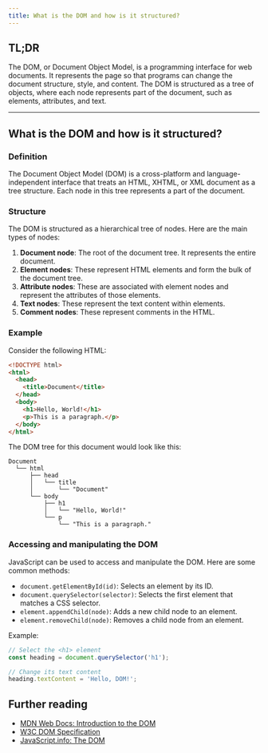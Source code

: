 ```yaml
---
title: What is the DOM and how is it structured?
---
```


## TL;DR

The DOM, or Document Object Model, is a programming interface for web documents. It represents the page so that programs can change the document structure, style, and content. The DOM is structured as a tree of objects, where each node represents part of the document, such as elements, attributes, and text.

---

## What is the DOM and how is it structured?

### Definition

The Document Object Model (DOM) is a cross-platform and language-independent interface that treats an HTML, XHTML, or XML document as a tree structure. Each node in this tree represents a part of the document.

### Structure

The DOM is structured as a hierarchical tree of nodes. Here are the main types of nodes:

1. **Document node**: The root of the document tree. It represents the entire document.
2. **Element nodes**: These represent HTML elements and form the bulk of the document tree.
3. **Attribute nodes**: These are associated with element nodes and represent the attributes of those elements.
4. **Text nodes**: These represent the text content within elements.
5. **Comment nodes**: These represent comments in the HTML.

### Example

Consider the following HTML:

```html
<!DOCTYPE html>
<html>
  <head>
    <title>Document</title>
  </head>
  <body>
    <h1>Hello, World!</h1>
    <p>This is a paragraph.</p>
  </body>
</html>
```

The DOM tree for this document would look like this:

```
Document
  └── html
      ├── head
      │   └── title
      │       └── "Document"
      └── body
          ├── h1
          │   └── "Hello, World!"
          └── p
              └── "This is a paragraph."
```

### Accessing and manipulating the DOM

JavaScript can be used to access and manipulate the DOM. Here are some common methods:

- `document.getElementById(id)`: Selects an element by its ID.
- `document.querySelector(selector)`: Selects the first element that matches a CSS selector.
- `element.appendChild(node)`: Adds a new child node to an element.
- `element.removeChild(node)`: Removes a child node from an element.

Example:

```javascript
// Select the <h1> element
const heading = document.querySelector('h1');

// Change its text content
heading.textContent = 'Hello, DOM!';
```

## Further reading

- [MDN Web Docs: Introduction to the DOM](https://developer.mozilla.org/en-US/docs/Web/API/Document_Object_Model/Introduction)
- [W3C DOM Specification](https://www.w3.org/TR/DOM-Level-2-Core/introduction.html)
- [JavaScript.info: The DOM](https://javascript.info/dom-nodes)

